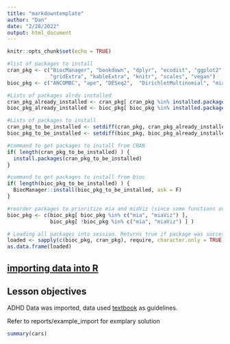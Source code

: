 ```yaml
---
title: "markdowntemplate"
author: "Dan"
date: "2/28/2022"
output: html_document
---
```


```r
knitr::opts_chunk$set(echo = TRUE)

#list of packages to install
cran_pkg <- c("BiocManager", "bookdown", "dplyr", "ecodist", "ggplot2", 
              "gridExtra", "kableExtra", "knitr", "scales", "vegan")
bioc_pkg <- c("ANCOMBC", "ape", "DESeq2",  "DirichletMultinomial", "mia", "miaViz")

#Lists of packages alrdy installed
cran_pkg_already_installed <- cran_pkg[ cran_pkg %in% installed.packages() ]
bioc_pkg_already_installed <- bioc_pkg[ bioc_pkg %in% installed.packages() ]

#Lists of packages to install
cran_pkg_to_be_installed <- setdiff(cran_pkg, cran_pkg_already_installed)
bioc_pkg_to_be_installed <- setdiff(bioc_pkg, bioc_pkg_already_installed)

#command to get packages to install from CRAN
if( length(cran_pkg_to_be_installed) ) {
  install.packages(cran_pkg_to_be_installed)
}

#command to get packages to install from bioc
if( length(bioc_pkg_to_be_installed) ) {
  BiocManager::install(bioc_pkg_to_be_installed, ask = F)
}

#reorder packages to prioritize mia and miaViz (since some functions overlap)
bioc_pkg <- c(bioc_pkg[ bioc_pkg %in% c("mia", "miaViz") ], 
              bioc_pkg[ !bioc_pkg %in% c("mia", "miaViz") ] ) 

# Loading all packages into session. Returns true if package was successfully loaded.
loaded <- sapply(c(bioc_pkg, cran_pkg), require, character.only = TRUE)
as.data.frame(loaded)
```

## [importing data into R](https://microbiome.github.io/course_2021_radboud/importing-microbiome-data.html)

## Lesson objectives

ADHD Data was imported, data used [textbook](https://microbiome.github.io/OMA/data-introduction.html#loading-experimental-microbiome-data) as guidelines. 

Refer to reports/example_import for exmplary solution

```r
summary(cars)
```

